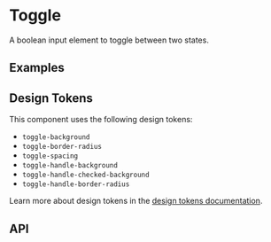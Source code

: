
<Meta title="Docs/Components/Form/Toggle" />

# Toggle
A boolean input element to toggle between two states.

## Examples
<Canvas sourceState="shown" of={ToggleStories.Simple} />
<Canvas sourceState="shown" of={ToggleStories.Sizes} />
<Canvas sourceState="shown" of={ToggleStories.Disabled} />

## Design Tokens
This component uses the following design tokens:

- `toggle-background`
- `toggle-border-radius`
- `toggle-spacing`
- `toggle-handle-background`
- `toggle-handle-checked-background`
- `toggle-handle-border-radius`

Learn more about design tokens in the [design tokens documentation](?path=/story/docs-design-tokens-getting-started--page).

## API
<ArgsTable of={Toggle} />
